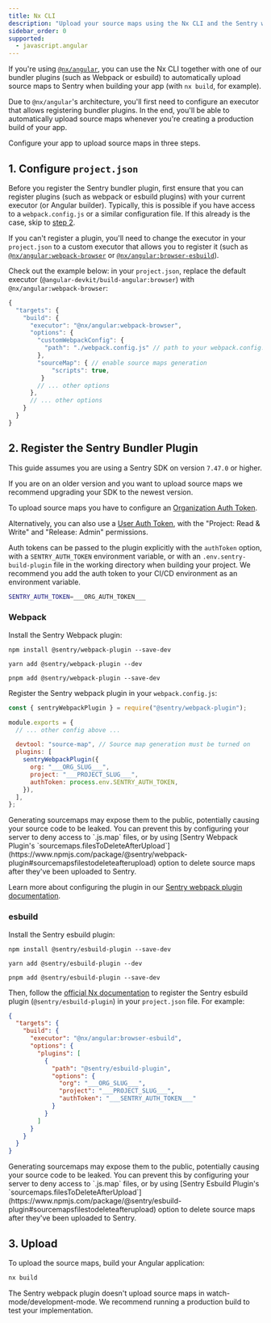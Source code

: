 ```yaml
---
title: Nx CLI
description: "Upload your source maps using the Nx CLI and the Sentry webpack plugin."
sidebar_order: 0
supported:
  - javascript.angular
---
```


If you're using [`@nx/angular`](https://nx.dev/packages/angular), you can use the Nx CLI together with one of our bundler plugins (such as Webpack or esbuild) to automatically upload source maps to Sentry when building your app (with `nx build`, for example).

Due to `@nx/angular`'s architecture, you'll first need to configure an executor that allows registering bundler plugins.
In the end, you'll be able to automatically upload source maps whenever you're creating a production build of your app.

Configure your app to upload source maps in three steps.

## 1. Configure `project.json`

Before you register the Sentry bundler plugin, first ensure that you can register plugins (such as webpack or esbuild plugins) with your current executor (or Angular builder).
Typically, this is possible if you have access to a `webpack.config.js` or a similar configuration file.
If this already is the case, skip to [step 2](#2-register-the-sentry-webpack-plugin).

If you can't register a plugin, you'll need to change the executor in your `project.json` to a custom executor that allows you to register it (such as [`@nx/angular:webpack-browser`](https://nx.dev/nx-api/angular/executors/webpack-browser) or [`@nx/angular:browser-esbuild`](https://nx.dev/nx-api/angular/executors/browser-esbuild)).

Check out the example below: in your `project.json`, replace the default executor (`@angular-devkit/build-angular:browser`) with `@nx/angular:webpack-browser`:

```javascript {filename:project.json}
{
  "targets": {
    "build": {
      "executor": "@nx/angular:webpack-browser",
      "options": {
        "customWebpackConfig": {
          "path": "./webpack.config.js" // path to your webpack.config.js
        },
        "sourceMap": { // enable source maps generation
            "scripts": true,
         }
        // ... other options
      },
      // ... other options
    }
  }
}
```

## 2. Register the Sentry Bundler Plugin

<Note>

This guide assumes you are using a Sentry SDK on version `7.47.0` or higher.

If you are on an older version and you want to upload source maps we recommend upgrading your SDK to the newest version.

</Note>

To upload source maps you have to configure an [Organization Auth Token](https://sentry.io/orgredirect/organizations/:orgslug/settings/auth-tokens/).

Alternatively, you can also use a [User Auth Token](https://sentry.io/orgredirect/organizations/:orgslug/settings/account/api/auth-tokens/), with the "Project: Read & Write" and "Release: Admin" permissions.

Auth tokens can be passed to the plugin explicitly with the `authToken` option, with a `SENTRY_AUTH_TOKEN` environment variable, or with an `.env.sentry-build-plugin` file in the working directory when building your project.
We recommend you add the auth token to your CI/CD environment as an environment variable.

<OrgAuthTokenNote />

```bash {filename:.env.sentry-build-plugin}
SENTRY_AUTH_TOKEN=___ORG_AUTH_TOKEN___
```

### Webpack

Install the Sentry Webpack plugin:

```shell {tabTitle:npm}
npm install @sentry/webpack-plugin --save-dev
```

```shell {tabTitle:yarn}
yarn add @sentry/webpack-plugin --dev
```

```shell {tabTitle:pnpm}
pnpm add @sentry/webpack-plugin --save-dev
```

Register the Sentry webpack plugin in your `webpack.config.js`:


```javascript {filename:webpack.config.js}
const { sentryWebpackPlugin } = require("@sentry/webpack-plugin");

module.exports = {
  // ... other config above ...

  devtool: "source-map", // Source map generation must be turned on
  plugins: [
    sentryWebpackPlugin({
      org: "___ORG_SLUG___",
      project: "___PROJECT_SLUG___",
      authToken: process.env.SENTRY_AUTH_TOKEN,
    }),
  ],
};
```

<Alert>
  Generating sourcemaps may expose them to the public, potentially causing your
  source code to be leaked. You can prevent this by configuring your server to deny access to `.js.map` files, or by
  using [Sentry Webpack Plugin's
  `sourcemaps.filesToDeleteAfterUpload`](https://www.npmjs.com/package/@sentry/webpack-plugin#sourcemapsfilestodeleteafterupload)
  option to delete source maps after they've been uploaded to Sentry.
</Alert>

Learn more about configuring the plugin in our [Sentry webpack plugin documentation](https://www.npmjs.com/package/@sentry/webpack-plugin).

### esbuild

Install the Sentry esbuild plugin:

```shell {tabTitle:npm}
npm install @sentry/esbuild-plugin --save-dev
```

```shell {tabTitle:yarn}
yarn add @sentry/esbuild-plugin --dev
```

```shell {tabTitle:pnpm}
pnpm add @sentry/esbuild-plugin --save-dev
```

Then, follow the [official Nx documentation](https://nx.dev/nx-api/angular/executors/browser-esbuild#examples) to register the Sentry esbuild plugin (`@sentry/esbuild-plugin`) in your `project.json` file. For example:

```json {filename:project.json}
{
  "targets": {
    "build": {
      "executor": "@nx/angular:browser-esbuild",
      "options": {
        "plugins": [
          {
            "path": "@sentry/esbuild-plugin",
            "options": {
              "org": "___ORG_SLUG___",
              "project": "___PROJECT_SLUG___",
              "authToken": "___SENTRY_AUTH_TOKEN___"
            }
          }
        ]
      }
    }
  }
}
```

<Alert>
  Generating sourcemaps may expose them to the public, potentially causing your
  source code to be leaked. You can prevent this by configuring your server to deny access to `.js.map` files, or by
  using [Sentry Esbuild Plugin's
  `sourcemaps.filesToDeleteAfterUpload`](https://www.npmjs.com/package/@sentry/esbuild-plugin#sourcemapsfilestodeleteafterupload)
  option to delete source maps after they've been uploaded to Sentry.
</Alert>

## 3. Upload

To upload the source maps, build your Angular application:

```bash
nx build
```

<Note>

The Sentry webpack plugin doesn't upload source maps in watch-mode/development-mode.
We recommend running a production build to test your implementation.

</Note>
